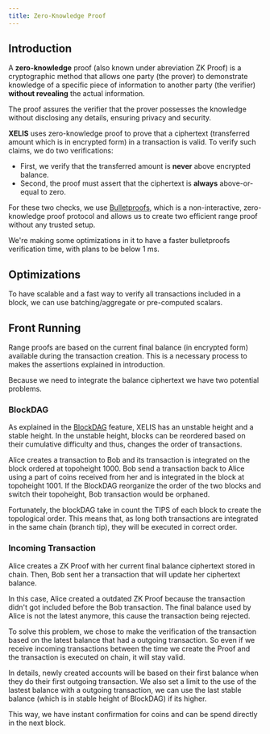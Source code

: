 ```yaml
---
title: Zero-Knowledge Proof
---
```


## Introduction

A **zero-knowledge** proof (also known under abreviation ZK Proof) is a cryptographic method that allows one party (the prover) to demonstrate knowledge of a specific piece of information to another party (the verifier) **without revealing** the actual information.

The proof assures the verifier that the prover possesses the knowledge without disclosing any details, ensuring privacy and security.

**XELIS** uses zero-knowledge proof to prove that a ciphertext (transferred amount which is in encrypted form) in a transaction is valid.
To verify such claims, we do two verifications:
- First, we verify that the transferred amount is **never** above encrypted balance.
- Second, the proof must assert that the ciphertext is **always** above-or-equal to zero.

For these two checks, we use [Bulletproofs](https://eprint.iacr.org/2017/1066.pdf), which is a non-interactive, zero-knowledge proof protocol and allows us to create two efficient range proof without any trusted setup.

We're making some optimizations in it to have a faster bulletproofs verification time, with plans to be below 1 ms.

## Optimizations

To have scalable and a fast way to verify all transactions included in a block, we can use batching/aggregate or pre-computed scalars.

## Front Running

Range proofs are based on the current final balance (in encrypted form) available during the transaction creation.
This is a necessary process to makes the assertions explained in introduction.

Because we need to integrate the balance ciphertext we have two potential problems.

### BlockDAG

As explained in the [BlockDAG](/features/blockdag) feature, XELIS has an unstable height and a stable height.
In the unstable height, blocks can be reordered based on their cumulative difficulty and thus, changes the order of transactions.

Alice creates a transaction to Bob and its transaction is integrated on the block ordered at topoheight 1000.
Bob send a transaction back to Alice using a part of coins received from her and is integrated in the block at topoheight 1001.
If the BlockDAG reorganize the order of the two blocks and switch their topoheight, Bob transaction would be orphaned.

Fortunately, the blockDAG take in count the TIPS of each block to create the topological order.
This means that, as long both transactions are integrated in the same chain (branch tip), they will be executed in correct order.  

### Incoming Transaction

Alice creates a ZK Proof with her current final balance ciphertext stored in chain.
Then, Bob sent her a transaction that will update her ciphertext balance.

In this case, Alice created a outdated ZK Proof because the transaction didn't got included before the Bob transaction.
The final balance used by Alice is not the latest anymore, this cause the transaction being rejected.

To solve this problem, we chose to make the verification of the transaction based on the latest balance that had a outgoing transaction.
So even if we receive incoming transactions between the time we create the Proof and the transaction is executed on chain, it will stay valid.

In details, newly created accounts will be based on their first balance when they do their first outgoing transaction.
We also set a limit to the use of the lastest balance with a outgoing transaction, we can use the last stable balance (which is in stable height of BlockDAG) if its higher.

This way, we have instant confirmation for coins and can be spend directly in the next block.